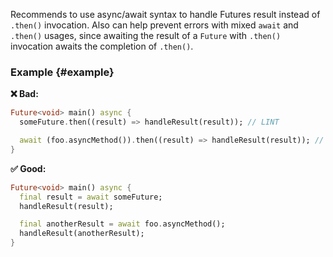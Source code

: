 
<RuleDetails version="4.11.0" severity="style" />

Recommends to use async/await syntax to handle Futures result instead of `.then()` invocation. Also can help prevent errors with mixed `await` and `.then()` usages, since awaiting the result of a `Future` with `.then()` invocation awaits the completion of `.then()`.

### Example {#example}

**❌ Bad:**

```dart
Future<void> main() async {
  someFuture.then((result) => handleResult(result)); // LINT

  await (foo.asyncMethod()).then((result) => handleResult(result)); // LINT
}
```

**✅ Good:**

```dart
Future<void> main() async {
  final result = await someFuture;
  handleResult(result);

  final anotherResult = await foo.asyncMethod();
  handleResult(anotherResult);
}
```
